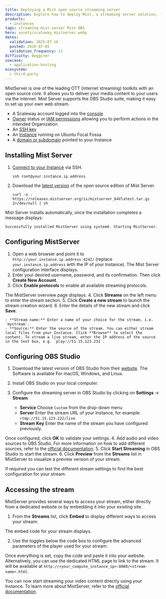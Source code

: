 ```yaml
---
title: Deploying a Mist open source streaming server
description: Explore how to deploy Mist, a streaming server solution, for broadcasting video content over the internet.
products:
  - instances
tags: streaming mist-server Mist OBS
hero: assets/scaleway_mistserver.webp
dates:
  validation: 2025-07-16
  posted: 2020-07-01
  validation_frequency: 12
difficulty: begginer
usecase:
  - application-hosting
ecosystem:
  - third-party
---
```




MistServer is one of the leading OTT (internet streaming) toolkits with an open source core. It allows you to deliver your media content to your users via the internet. Mist Server supports the OBS Studio suite, making it easy to set up your own web stream.

<Requirements />

- A Scaleway account logged into the [console](https://console.scaleway.com)
- [Owner](/iam/concepts/#owner) status or [IAM permissions](/iam/concepts/#permission) allowing you to perform actions in the intended Organization
- An [SSH key](/organizations-and-projects/how-to/create-ssh-key/)
- An [Instance](/instances/how-to/create-an-instance/) running on Ubuntu Focal Fossa
- A [domain or subdomain](/domains-and-dns/quickstart/) pointed to your Instance

## Installing Mist Server

1. [Connect to your Instance](/instances/how-to/connect-to-instance/) via SSH.
    ```
    ssh root@your.instance.ip.address
    ```
2. Download the [latest version](https://mistserver.org/download) of the open source edition of Mist Server.
    ```
    curl -o - https://releases.mistserver.org/is/mistserver_64Vlatest.tar.gz 2>/dev/null | sh
    ```

Mist Server installs automatically, once the installation completes a message displays:

```
Successfully installed MistServer using systemd. Starting MistServer.
```

## Configuring MistServer

1. Open a web browser and point it to `http://your.instance.ip.address:4242/` (replace `your.instance.ip.address` with the IP of your Instance). The Mist Server configuration interface displays.
2. Enter your desired username, password, and its confirmation. Then click **Create New Account**.
    <Lightbox image={image} alt="" />
3. Click **Enable protocols** to enable all available streaming protocols.
    <Lightbox image={image2} alt="" />

  The MistServer overview page displays.
4. Click **Streams** on the left menu to enter the stream section.
    <Lightbox image={image3} alt="" />
5. Click **Create a new stream** to launch the stream creation wizard.
    <Lightbox image={image4} alt="" />
6. Enter the details of the new stream and click **Save**.
    <Lightbox image={image5} alt="" />

    - **Stream name:** Enter a name of your choice for the stream, i.e. `mystream`.
    - **Source:** Enter the source of the stream. You can either stream local files from your Instance. Click **Browse** to select the content. To stream a live stream, enter the IP address of the source in the text box, e.g. `play://51.15.123.231`.

## Configuring OBS Studio

1. Download the latest version of OBS Studio from their [website](https://obsproject.com/download). The Software is available For macOS, Windows, and Linux.
2. Install OBS Studio on your local computer.
3. Configure the streaming server in OBS Studio by clicking on **Settings** -> **Stream**.
    <Lightbox image={image6} alt="" />

    - **Service** Choose `Custom` from the drop-down menu
    - **Server** Enter the stream URL of your Instance, for example: `rtmp://51.15.123.222/live`
    - **Stream Key** Enter the name of the stream you have configured previously.

  Once configured, click **OK** to validate your settings.
4. Add audio and video sources to OBS Studio. For more information on how to add different sources, refer to the <a href="https://obsproject.com/wiki/Sources-Guide" target="_blank">official documentation</a>.
5. Click **Start Streaming** in OBS Studio to start the stream.
    <Lightbox image={image7} alt="" />
6. Click **Preview** from the **Streams** list in MistServer to visualize a preview version of your stream.
    <Lightbox image={image8} alt="" />

If required you can test the different stream settings to find the best configuration for your stream.

## Accessing the stream

MistServer provides several ways to access your stream, either directly from a dedicated website or by embedding it into your existing site.

1. From the **Streams** list, click **Embed** to display different ways to access your stream:
    <Lightbox image={image9} alt="" />

  The embed code for your stream displays.

2. Use the toggles below the code box to configure the advanced parameters of the player used for your stream:
    <Lightbox image={image10} alt="" />

Once everything is set, copy the code and paste it into your website. Alternatively, you can use the dedicated HTML page to link to the stream. It will be available at `http://<your_compute_instance_ip>:8080/<stream-name>.html`.

You can now start streaming your video content directly using your Instance. To learn more about MistServer, refer to the [official documentation](https://mistserver.org/guides/latest).